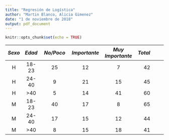 ---
title: "Regresión de Logística"
author: "Martin Blanco, Alicia Gimenez"
date: "1 de noviembre de 2018"
output: pdf_document
---

```{r setup, include=FALSE}
knitr::opts_chunk$set(echo = TRUE)
```


| _Sexo_| _Edad_| _No/Poco_        | _Importante_   | _Muy Importante_  | _Total_|
|:-----:|:------:|:-------------:|:------------:|:---------------:|----:|:------:|
|H      |18-23  | 25    |12            |7 |42|
|H      |24-40  |9      |21           |15 |45|
|H      |>40    |5    |14           |41|60|
|M      |18-23  |40        |17           |8|65|
|M      |24-40  |17        |15           |12|44|
|M      |>40    |8        |15           |18|41|